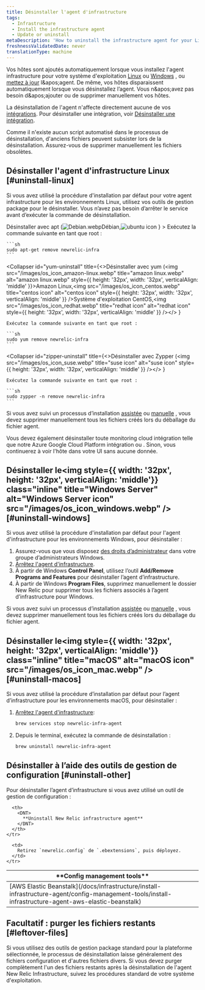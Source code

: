 ```yaml
---
title: Désinstaller l'agent d'infrastructure
tags:
  - Infrastructure
  - Install the infrastructure agent
  - Update or uninstall
metaDescription: 'How to uninstall the infrastructure agent for your Linux or Windows operating system, as well as any infrastructure integrations.'
freshnessValidatedDate: never
translationType: machine
---
```


Vos hôtes sont ajoutés automatiquement lorsque vous installez l'agent infrastructure pour votre système d'exploitation [Linux](/docs/infrastructure/new-relic-infrastructure/installation/install-infrastructure-linux) ou [Windows](/docs/infrastructure/new-relic-infrastructure/installation/install-infrastructure-windows-server) , ou [mettez à jour](/docs/infrastructure/new-relic-infrastructure/installation/update-infrastructure-agent) l&amp;apos;agent. De même, vos hôtes disparaissent automatiquement lorsque vous désinstallez l’agent. Vous n&amp;apos;avez pas besoin d&amp;apos;ajouter ou de supprimer manuellement vos hôtes.

La désinstallation de l'agent n'affecte directement aucune de vos [intégrations](/docs/infrastructure/infrastructure-integrations/getting-started/connect-aws-integrations-infrastructure). Pour désinstaller une intégration, voir [Désinstaller une intégration](/docs/infrastructure/install-configure-infrastructure/update-or-uninstall/uninstall-integrations).

<Callout variant="important">
  Comme il n'existe aucun script automatisé dans le processus de désinstallation, d'anciens fichiers peuvent subsister lors de la désinstallation. Assurez-vous de supprimer manuellement les fichiers obsolètes.
</Callout>

## Désinstaller l'agent d'infrastructure Linux [#uninstall-linux]

Si vous avez utilisé la procédure d'installation par défaut pour votre agent infrastructure pour les environnements Linux, utilisez vos outils de gestion package pour le désinstaller. Vous n’avez pas besoin d’arrêter le service avant d’exécuter la commande de désinstallation.

<CollapserGroup>
  <Collapser
    id="apt-uninstall"
    title={<>Désinstaller avec apt (<img src="/images/os_icon_debian.webp" title="Debian icon" alt="Debian.webp" style={{ height: '32px', width: '32px', verticalAlign: 'middle' }}>Débian,<img src="/images/os_icon_ubuntu.webp" title="ubuntu icon" alt="ubuntu icon" style={{ height: '32px', width: '32px', verticalAlign: 'middle' }} /></img></>
    }
  >
    Exécutez la commande suivante en tant que root :

    ```sh
    sudo apt-get remove newrelic-infra
    ```
  </Collapser>

  <Collapser
    id="yum-uninstall"
    title={<>Désinstaller avec yum (<img src="/images/os_icon_amazon-linux.webp" title="amazon linux.webp" alt="amazon linux.webp" style={{ height: '32px', width: '32px', verticalAlign: 'middle' }}>Amazon Linux,<img src="/images/os_icon_centos.webp" title="centos icon" alt="centos icon" style={{ height: '32px', width: '32px', verticalAlign: 'middle' }} />Système d'exploitation CentOS,<img src="/images/os_icon_redhat.webp" title="redhat icon" alt="redhat icon" style={{ height: '32px', width: '32px', verticalAlign: 'middle' }} /></img></>
    }
  >
    Exécutez la commande suivante en tant que root :

    ```sh
    sudo yum remove newrelic-infra
    ```
  </Collapser>

  <Collapser
    id="zipper-uninstall"
    title={<>Désinstaller avec Zypper (<img src="/images/os_icon_suse.webp" title="suse icon" alt="suse icon" style={{ height: '32px', width: '32px', verticalAlign: 'middle' }} /></>
    }
  >
    Exécutez la commande suivante en tant que root :

    ```sh
    sudo zypper -n remove newrelic-infra
    ```
  </Collapser>
</CollapserGroup>

Si vous avez suivi un processus d’installation [assistée](/docs/infrastructure/install-configure-infrastructure/linux-installation/assisted-install-infrastructure-linux) ou [manuelle](/docs/infrastructure/install-configure-infrastructure/linux-installation/manual-install-infrastructure-linux) , vous devez supprimer manuellement tous les fichiers créés lors du déballage du fichier agent.

<Callout variant="important">
  Vous devez également désinstaller toute monitoring cloud intégration telle que notre Azure Google Cloud Platform intégration ou . Sinon, vous continuerez à voir l'hôte dans votre UI sans aucune donnée.
</Callout>

## Désinstaller le<img style={{ width: '32px', height: '32px', verticalAlign: 'middle'}} class="inline" title="Windows Server" alt="Windows Server icon" src="/images/os_icon_windows.webp" /> [#uninstall-windows]

Si vous avez utilisé la procédure d'installation par défaut pour l'agent d'infrastructure pour les environnements Windows, pour désinstaller :

1. Assurez-vous que vous disposez [des droits d’administrateur](/docs/infrastructure/new-relic-infrastructure/getting-started/compatibility-requirements-new-relic-infrastructure#permissions) dans votre groupe d’administrateurs Windows.
2. [Arrêtez l'agent d'infrastructure](/docs/infrastructure/new-relic-infrastructure/configuration/start-stop-restart-check-infrastructure-agent-status#windows).
3. À partir de Windows <DNT>**Control Panel**</DNT>, utilisez l’outil <DNT>**Add/Remove Programs and Features**</DNT> pour désinstaller l’agent d’infrastructure.
4. À partir de Windows <DNT>**Program Files**</DNT>, supprimez manuellement le dossier New Relic pour supprimer tous les fichiers associés à l’agent d’infrastructure pour Windows.

Si vous avez suivi un processus d’installation [assistée](/docs/infrastructure/install-configure-infrastructure/windows-installation/assisted-install-infrastructure-windows) ou [manuelle](/docs/infrastructure/install-configure-infrastructure/windows-installation/manual-install-infrastructure-windows) , vous devez supprimer manuellement tous les fichiers créés lors du déballage du fichier agent.

## Désinstaller le<img style={{ width: '32px', height: '32px', verticalAlign: 'middle'}} class="inline" title="macOS" alt="macOS icon" src="/images/os_icon_mac.webp" /> [#uninstall-macos]

Si vous avez utilisé la procédure d’installation par défaut pour l’agent d’infrastructure pour les environnements macOS, pour désinstaller :

1. [Arrêtez l'agent d'infrastructure](/docs/infrastructure/new-relic-infrastructure/configuration/start-stop-restart-check-infrastructure-agent-status#macOS):

   ```sh
   brew services stop newrelic-infra-agent
   ```

2. Depuis le terminal, exécutez la commande de désinstallation :

   ```sh
   brew uninstall newrelic-infra-agent
   ```

## Désinstaller à l’aide des outils de gestion de configuration [#uninstall-other]

Pour désinstaller l’agent d’infrastructure si vous avez utilisé un outil de gestion de configuration :

<table>
  <thead>
    <tr>
      <th style={{ width: "250px" }}>
        <DNT>
          **Config management tools**
        </DNT>
      </th>

      <th>
        <DNT>
          **Uninstall New Relic infrastructure agent**
        </DNT>
      </th>
    </tr>
  </thead>

  <tbody>
    <tr>
      <td>
        [AWS Elastic Beanstalk](/docs/infrastructure/install-infrastructure-agent/config-management-tools/install-infrastructure-agent-aws-elastic-beanstalk)
      </td>

      <td>
        Retirez `newrelic.config` de `.ebextensions`, puis déployez.
      </td>
    </tr>
  </tbody>
</table>

## Facultatif : purger les fichiers restants [#leftover-files]

Si vous utilisez des outils de gestion package standard pour la plateforme sélectionnée, le processus de désinstallation laisse généralement des fichiers configuration et d'autres fichiers divers. Si vous devez purger complètement l'un des fichiers restants après la désinstallation de l'agent New Relic Infrastructure, suivez les procédures standard de votre système d'exploitation.